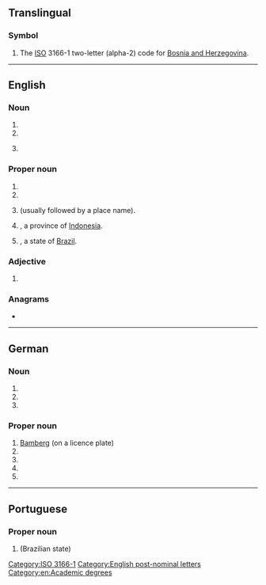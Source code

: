 {{also|ba|Ba|bá|bā}}
==Translingual==

===Symbol===
{{head|mul|symbol}}

# The [[ISO]] 3166-1 two-letter (alpha-2) code for [[Bosnia and Herzegovina]].

[[Category:ISO 3166-1]]

----

==English==

===Noun===
{{en-noun}}

# {{initialism of|en|Bachelor of Arts}}
# {{initialism of|en|[[business analyst|Business Analyst]]}}
# {{lb|en|Internet|security}} {{initialism of|en|[[basic|Basic]] [[authentication|Authentication]]}}

===Proper noun===
{{en-proper noun}}

# {{initialism of|en|{{w|British Airways|lang=en}}}}
# {{initialism of|en|Buenos Aires}}
# {{lb|en|[[overprint]] on British [[stamp]]s}} {{initialism of|en|[[British]] [[administration|Administration]]|nodot=1}} (usually followed by a place name).
# {{abbreviation of|en|Bali|nodot=1}}, a province of [[Indonesia]].
# {{abbreviation of|en|Bahia|nodot=1}}, a state of [[Brazil]].

===Adjective===
{{en-adj}}

# {{lb|en|euphemistic}} {{initialism of|en|bad-ass}}

===Anagrams===
* {{anagrams|en|a=ab|-ab|A&B|A.B.|A/B|AB|Ab|a.b.|ab|ab-|ab.}}

[[Category:English post-nominal letters]]
[[Category:en:Academic degrees]]

----

==German==

===Noun===
{{head|de|noun}}

# {{initialism of|de|Berufsakademie}}
# {{initialism of|de|Betriebsabrechnung}}
# {{initialism of|de|Betriebsanleitung}}

===Proper noun===
{{head|de|proper noun}}

# [[Bamberg]] (on a licence plate)
# {{initialism of|de|Bosnien und Herzegowina}}
# {{initialism of|de|w:de:British Airways|British Airways}}
# {{initialism of|de|w:de:Bundesagentur für Arbeit|Bundesagentur für Arbeit}}
# {{initialism of|de|w:de:Bundesanstalt für Arbeit|Bundesanstalt für Arbeit}}

----

==Portuguese==

===Proper noun===
{{pt-proper noun|f}}

# {{abbreviation of|pt|Bahia}} (Brazilian state)